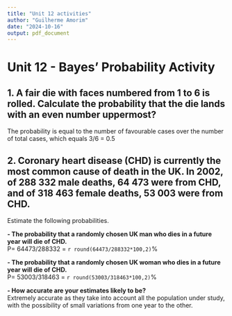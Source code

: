 ```yaml
---
title: "Unit 12 activities"
author: "Guilherme Amorim"
date: "2024-10-16"
output: pdf_document
---
```


# Unit 12 - Bayes’ Probability Activity

## 1. A fair die with faces numbered from 1 to 6 is rolled. Calculate the probability that the die lands with an even number uppermost?

The probability is equal to the number of favourable cases over the number of total cases, which equals 3/6 = 0.5


## 2. Coronary heart disease (CHD) is currently the most common cause of death in the UK. In 2002, of 288 332 male deaths, 64 473 were from CHD, and of 318 463 female deaths, 53 003 were from CHD.

Estimate the following probabilities.

**- The probability that a randomly chosen UK man who dies in a future year will die of CHD.**  
P= 64473/288332 = `r round(64473/288332*100,2)`%

**- The probability that a randomly chosen UK woman who dies in a future year will die of CHD.**  
P= 53003/318463 = `r round(53003/318463*100,2)`%

**- How accurate are your estimates likely to be?**  
Extremely accurate as they take into account all the population under study, with the possibility of small variations from one year to the other.
